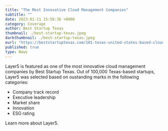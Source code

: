 ```yaml
---
title: "The Most Innovative Cloud Management Companies"
subtitle: ""
date: 2023-01-11 15:58:36 +0000
category: Coverage
author: Best Startup Texas
thumbnail: ./best-startup-texas.jpeg
darkthumbnail: ./best-startup-texas.jpeg
eurl: "https://beststartuptexas.com/101-texas-united-states-based-cloud-management-companies-the-most-innovative-cloud-management-companies/"
published: true
type: News
---
```



<NewsWrapper>

Layer5 is featured as one of the most innovative cloud management companies by Best Startup Texas. Out of 100,000 Texas-based startups, Layer5 was selected based on oustanding marks in the following categories:


- Company track record
- Executive leadership
- Market share
- Innovation
- ESG rating

Learn more about <Link to="/about">Layer5</Link>.

</NewsWrapper>
